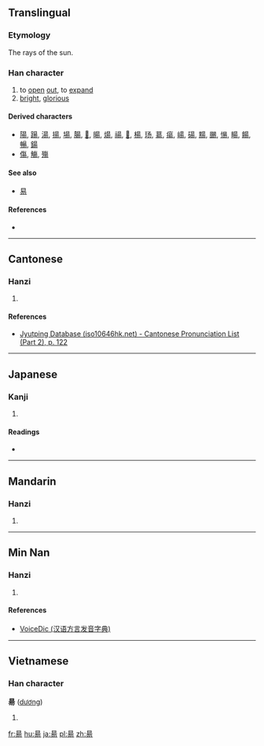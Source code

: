 {{also|陽|易}}
==Translingual==

===Etymology===
{{Han compound|日|一|勿|t1=sun|ls=ic}} The rays of the sun.

===Han character===
{{Han char|rn=72|rad=日|as=05|sn=9|four=6022<sub>7</sub>|canj=日一尸竹 (AMSH)|ids=⿱[[旦]][[勿]]}}

# to [[open]] [[out]], to [[expand]]
# [[bright]], [[glorious]]

====Derived characters====
* [[陽]], [[踼]], [[湯]], [[揚]], [[場]], [[腸]], [[𥯕]], [[暘]], [[煬]], [[禓]], [[𥏫]], [[楊]], [[玚]], [[𦳝]], [[瘍]], [[崵]], [[碭]], [[䵮]], [[颺]], [[愓]], [[畼]], [[餳]], [[暢]], [[鍚]]
* [[傷]], [[觴]], [[殤]] {{qualifier|via variant}}

====See also====
* [[易]]

====References====
* {{Han ref|kx=0492.170|dkj=13832|dj=0855.170|hdz=21499.070|uh=661C|ud=26140|bh=CEEF|bd=52975}}

----

==Cantonese==

===Hanzi===
{{yue-hanzi|jyut=[[joeng4]]|y=yeung4}}

# {{defn|lang=yue|sort=日05}}

====References====
*[http://www.iso10646hk.net/jp/document/download.jsp Jyutping Database (iso10646hk.net) - Cantonese Pronunciation List (Part 2), p. 122]

----

==Japanese==

===Kanji===
{{ja-kanji|grade=|rs=日05}}

# {{defn|lang=ja|sort=日05}}

====Readings====
* {{ja-readings|on=[[よう]] (yō)|kun=[[あがる]] (agaru), [[ひかり]] (hikari)}}

----

==Mandarin==

===Hanzi===
{{cmn-hanzi|pin=[[yáng]] ([[yang2]])|wg=yang<sup>2</sup>}}

# {{defn|lang=cmn|sort=日05}}

----

==Min Nan==

===Hanzi===
{{nan-hanzi|tlpa=iông (iong<sup>5</sup>)|gd=iong<sup>2</sup>}}

# {{defn|lang=nan|sort=日05}}

====References====
*[http://cn.voicedic.com/ VoiceDic (汉语方言发音字典)]

----

==Vietnamese==

===Han character===
'''昜''' ([[dương]])

# {{defn|lang=vi}}

[[fr:昜]]
[[hu:昜]]
[[ja:昜]]
[[pl:昜]]
[[zh:昜]]